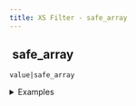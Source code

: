 ```yaml
---
title: XS Filter - safe_array
---
```


## <img src="../assets/docuBadge (11).png" alt="" data-size="line" /> safe\_array <a href="#xs-safe_array" id="xs-safe_array"></a>

`value|safe_array`

<details>

<summary>Examples</summary>

```javascript
null|safe_array    // Returns []
[1,2]|safe_array  // Returns [1,2]
```

</details>
